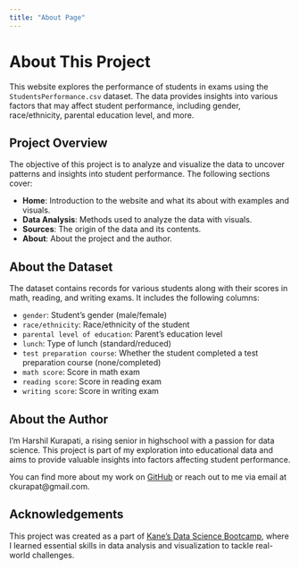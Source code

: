 ```yaml
---
title: "About Page"
---
```


# About This Project

This website explores the performance of students in exams using the `StudentsPerformance.csv` dataset. The data provides insights into various factors that may affect student performance, including gender, race/ethnicity, parental education level, and more.

## Project Overview

The objective of this project is to analyze and visualize the data to uncover patterns and insights into student performance. The following sections cover:

- **Home**: Introduction to the website and what its about with examples and visuals.
- **Data Analysis**: Methods used to analyze the data with visuals.
- **Sources**: The origin of the data and its contents.
- **About**: About the project and the author.

## About the Dataset

The dataset contains records for various students along with their scores in math, reading, and writing exams. It includes the following columns:

- `gender`: Student’s gender (male/female)
- `race/ethnicity`: Race/ethnicity of the student
- `parental level of education`: Parent’s education level
- `lunch`: Type of lunch (standard/reduced)
- `test preparation course`: Whether the student completed a test preparation course (none/completed)
- `math score`: Score in math exam
- `reading score`: Score in reading exam
- `writing score`: Score in writing exam

## About the Author

I'm Harshil Kurapati, a rising senior in highschool with a passion for data science. This project is part of my exploration into educational data and aims to provide valuable insights into factors affecting student performance.

You can find more about my work on [GitHub](https://github.com/hkurapat) or reach out to me via email at ckurapat@gmail.com.

## Acknowledgements

This project was created as a part of [Kane’s Data Science Bootcamp](https://bootcamp.davidkane.info/), where I learned essential skills in data analysis and visualization to tackle real-world challenges.
 


